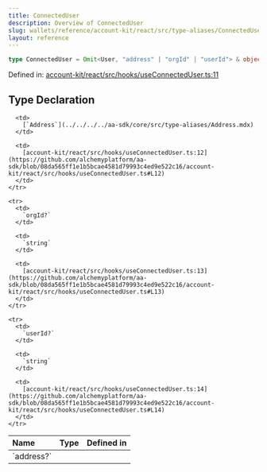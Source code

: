 ```yaml
---
title: ConnectedUser
description: Overview of ConnectedUser
slug: wallets/reference/account-kit/react/src/type-aliases/ConnectedUser
layout: reference
---
```


```ts
type ConnectedUser = Omit<User, "address" | "orgId" | "userId"> & object;
```

Defined in: [account-kit/react/src/hooks/useConnectedUser.ts:11](https://github.com/alchemyplatform/aa-sdk/blob/08da565ff1e1b5bcae4581d79993c4ed9e522c16/account-kit/react/src/hooks/useConnectedUser.ts#L11)

## Type Declaration

<table>
  <thead>
    <tr>
      <th align="left">Name</th>
      <th align="left">Type</th>
      <th align="left">Defined in</th>
    </tr>
  </thead>

  <tbody>
    <tr>
      <td>
        `address?`
      </td>

      <td>
        [`Address`](../../../../aa-sdk/core/src/type-aliases/Address.mdx)
      </td>

      <td>
        [account-kit/react/src/hooks/useConnectedUser.ts:12](https://github.com/alchemyplatform/aa-sdk/blob/08da565ff1e1b5bcae4581d79993c4ed9e522c16/account-kit/react/src/hooks/useConnectedUser.ts#L12)
      </td>
    </tr>

    <tr>
      <td>
        `orgId?`
      </td>

      <td>
        `string`
      </td>

      <td>
        [account-kit/react/src/hooks/useConnectedUser.ts:13](https://github.com/alchemyplatform/aa-sdk/blob/08da565ff1e1b5bcae4581d79993c4ed9e522c16/account-kit/react/src/hooks/useConnectedUser.ts#L13)
      </td>
    </tr>

    <tr>
      <td>
        `userId?`
      </td>

      <td>
        `string`
      </td>

      <td>
        [account-kit/react/src/hooks/useConnectedUser.ts:14](https://github.com/alchemyplatform/aa-sdk/blob/08da565ff1e1b5bcae4581d79993c4ed9e522c16/account-kit/react/src/hooks/useConnectedUser.ts#L14)
      </td>
    </tr>

  </tbody>
</table>
